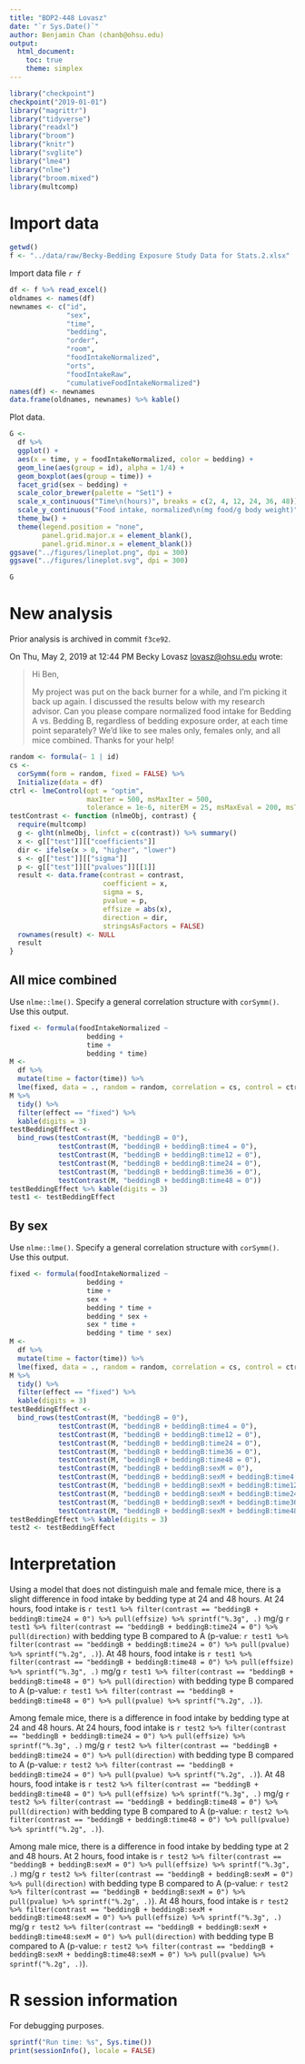 ```yaml
---
title: "BDP2-448 Lovasz"
date: "`r Sys.Date()`"
author: Benjamin Chan (chanb@ohsu.edu)
output:
  html_document:
    toc: true
    theme: simplex
---
```


```r
library("checkpoint")
checkpoint("2019-01-01")
library("magrittr")
library("tidyverse")
library("readxl")
library("broom")
library("knitr")
library("svglite")
library("lme4")
library("nlme")
library("broom.mixed")
library(multcomp)
```

# Import data

```r
getwd()
f <- "../data/raw/Becky-Bedding Exposure Study Data for Stats.2.xlsx"
```

Import data file *`r f`*

```r
df <- f %>% read_excel()
oldnames <- names(df)
newnames <- c("id",
              "sex",
              "time",
              "bedding",
              "order",
              "room",
              "foodIntakeNormalized",
              "orts",
              "foodIntakeRaw",
              "cumulativeFoodIntakeNormalized")
names(df) <- newnames
data.frame(oldnames, newnames) %>% kable()
```

Plot data.

```r
G <-
  df %>%
  ggplot() +
  aes(x = time, y = foodIntakeNormalized, color = bedding) +
  geom_line(aes(group = id), alpha = 1/4) +
  geom_boxplot(aes(group = time)) +
  facet_grid(sex ~ bedding) +
  scale_color_brewer(palette = "Set1") +
  scale_x_continuous("Time\n(hours)", breaks = c(2, 4, 12, 24, 36, 48)) +
  scale_y_continuous("Food intake, normalized\n(mg food/g body weight)") +
  theme_bw() +
  theme(legend.position = "none",
        panel.grid.major.x = element_blank(),
        panel.grid.minor.x = element_blank())
ggsave("../figures/lineplot.png", dpi = 300)
ggsave("../figures/lineplot.svg", dpi = 300)
```

```r
G
```


# New analysis

Prior analysis is archived in commit `f3ce92`.

On Thu, May 2, 2019 at 12:44 PM Becky Lovasz <lovasz@ohsu.edu> wrote:

> Hi Ben,
>  
> My project was put on the back burner for a while, and I'm picking it back up
> again. I discussed the results below with my research advisor. Can you please
> compare normalized food intake for Bedding A vs. Bedding B, regardless of
> bedding exposure order, at each time point separately? We'd like to see males
> only, females only, and all mice combined. Thanks for your help!


```r
random <- formula(~ 1 | id)
cs <-
  corSymm(form = random, fixed = FALSE) %>%
  Initialize(data = df)
ctrl <- lmeControl(opt = "optim",
                   maxIter = 500, msMaxIter = 500,
                   tolerance = 1e-6, niterEM = 25, msMaxEval = 200, msTol = 1e-7)
testContrast <- function (nlmeObj, contrast) {
  require(multcomp)
  g <- glht(nlmeObj, linfct = c(contrast)) %>% summary()
  x <- g[["test"]][["coefficients"]]
  dir <- ifelse(x > 0, "higher", "lower")
  s <- g[["test"]][["sigma"]]
  p <- g[["test"]][["pvalues"]][[1]]
  result <- data.frame(contrast = contrast,
                       coefficient = x,
                       sigma = s,
                       pvalue = p,
                       effsize = abs(x),
                       direction = dir,
                       stringsAsFactors = FALSE)
  rownames(result) <- NULL
  result
}
```

## All mice combined

Use `nlme::lme()`.
Specify a general correlation structure with `corSymm()`.
Use this output.

```r
fixed <- formula(foodIntakeNormalized ~
                   bedding +
                   time +
                   bedding * time)
M <-
  df %>%
  mutate(time = factor(time)) %>%
  lme(fixed, data = ., random = random, correlation = cs, control = ctrl)
M %>% 
  tidy() %>%
  filter(effect == "fixed") %>%
  kable(digits = 3)
testBeddingEffect <- 
  bind_rows(testContrast(M, "beddingB = 0"),
            testContrast(M, "beddingB + beddingB:time4 = 0"),
            testContrast(M, "beddingB + beddingB:time12 = 0"),
            testContrast(M, "beddingB + beddingB:time24 = 0"),
            testContrast(M, "beddingB + beddingB:time36 = 0"),
            testContrast(M, "beddingB + beddingB:time48 = 0"))
testBeddingEffect %>% kable(digits = 3)
test1 <- testBeddingEffect
```

## By sex

Use `nlme::lme()`.
Specify a general correlation structure with `corSymm()`.
Use this output.

```r
fixed <- formula(foodIntakeNormalized ~
                   bedding +
                   time +
                   sex +
                   bedding * time +
                   bedding * sex +
                   sex * time +
                   bedding * time * sex)
M <-
  df %>%
  mutate(time = factor(time)) %>%
  lme(fixed, data = ., random = random, correlation = cs, control = ctrl)
M %>% 
  tidy() %>%
  filter(effect == "fixed") %>%
  kable(digits = 3)
testBeddingEffect <- 
  bind_rows(testContrast(M, "beddingB = 0"),
            testContrast(M, "beddingB + beddingB:time4 = 0"),
            testContrast(M, "beddingB + beddingB:time12 = 0"),
            testContrast(M, "beddingB + beddingB:time24 = 0"),
            testContrast(M, "beddingB + beddingB:time36 = 0"),
            testContrast(M, "beddingB + beddingB:time48 = 0"),
            testContrast(M, "beddingB + beddingB:sexM = 0"),
            testContrast(M, "beddingB + beddingB:sexM + beddingB:time4:sexM = 0"),
            testContrast(M, "beddingB + beddingB:sexM + beddingB:time12:sexM = 0"),
            testContrast(M, "beddingB + beddingB:sexM + beddingB:time24:sexM = 0"),
            testContrast(M, "beddingB + beddingB:sexM + beddingB:time36:sexM = 0"),
            testContrast(M, "beddingB + beddingB:sexM + beddingB:time48:sexM = 0"))
testBeddingEffect %>% kable(digits = 3)
test2 <- testBeddingEffect
```


# Interpretation

Using a model that does not distinguish male and female mice, there is a
slight difference in food intake by bedding type at 24 and 48 hours.
At 24 hours, food intake is
`r test1 %>% filter(contrast == "beddingB + beddingB:time24 = 0") %>% pull(effsize) %>% sprintf("%.3g", .)` mg/g
`r test1 %>% filter(contrast == "beddingB + beddingB:time24 = 0") %>% pull(direction)`
with bedding type B compared to A
(p-value: `r test1 %>% filter(contrast == "beddingB + beddingB:time24 = 0") %>% pull(pvalue) %>% sprintf("%.2g", .)`).
At 48 hours, food intake is
`r test1 %>% filter(contrast == "beddingB + beddingB:time48 = 0") %>% pull(effsize) %>% sprintf("%.3g", .)` mg/g
`r test1 %>% filter(contrast == "beddingB + beddingB:time48 = 0") %>% pull(direction)`
with bedding type B compared to A
(p-value: `r test1 %>% filter(contrast == "beddingB + beddingB:time48 = 0") %>% pull(pvalue) %>% sprintf("%.2g", .)`).

Among female mice, there is a difference in food intake by bedding type at 24
and 48 hours.
At 24 hours, food intake is
`r test2 %>% filter(contrast == "beddingB + beddingB:time24 = 0") %>% pull(effsize) %>% sprintf("%.3g", .)` mg/g
`r test2 %>% filter(contrast == "beddingB + beddingB:time24 = 0") %>% pull(direction)`
with bedding type B compared to A
(p-value: `r test2 %>% filter(contrast == "beddingB + beddingB:time24 = 0") %>% pull(pvalue) %>% sprintf("%.2g", .)`).
At 48 hours, food intake is
`r test2 %>% filter(contrast == "beddingB + beddingB:time48 = 0") %>% pull(effsize) %>% sprintf("%.3g", .)` mg/g
`r test2 %>% filter(contrast == "beddingB + beddingB:time48 = 0") %>% pull(direction)`
with bedding type B compared to A
(p-value: `r test2 %>% filter(contrast == "beddingB + beddingB:time48 = 0") %>% pull(pvalue) %>% sprintf("%.2g", .)`).

Among male mice, there is a difference in food intake by bedding type at 2 and 48 hours.
At 2 hours, food intake is
`r test2 %>% filter(contrast == "beddingB + beddingB:sexM = 0") %>% pull(effsize) %>% sprintf("%.3g", .)` mg/g
`r test2 %>% filter(contrast == "beddingB + beddingB:sexM = 0") %>% pull(direction)`
with bedding type B compared to A
(p-value: `r test2 %>% filter(contrast == "beddingB + beddingB:sexM = 0") %>% pull(pvalue) %>% sprintf("%.2g", .)`).
At 48 hours, food intake is
`r test2 %>% filter(contrast == "beddingB + beddingB:sexM + beddingB:time48:sexM = 0") %>% pull(effsize) %>% sprintf("%.3g", .)` mg/g
`r test2 %>% filter(contrast == "beddingB + beddingB:sexM + beddingB:time48:sexM = 0") %>% pull(direction)`
with bedding type B compared to A
(p-value: `r test2 %>% filter(contrast == "beddingB + beddingB:sexM + beddingB:time48:sexM = 0") %>% pull(pvalue) %>% sprintf("%.2g", .)`).


# R session information

For debugging purposes.

```r
sprintf("Run time: %s", Sys.time())
print(sessionInfo(), locale = FALSE)
```
